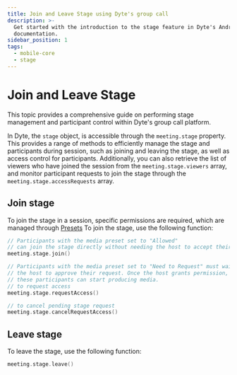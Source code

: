 ```yaml
---
title: Join and Leave Stage using Dyte's group call
description: >-
  Get started with the introduction to the stage feature in Dyte's Android
  documentation.
sidebar_position: 1
tags:
  - mobile-core
  - stage
---
```


# Join and Leave Stage

This topic provides a comprehensive guide on performing stage management and participant control within Dyte's group call platform.

In Dyte, the `stage` object, is accessible through the `meeting.stage` property. This provides a range of methods to efficiently manage the stage and participants during session, such as joining and leaving the stage, as well as access control for participants. Additionally, you can also retrieve the list of viewers who have joined the session from the `meeting.stage.viewers` array, and monitor participant requests to join the stage through the `meeting.stage.accessRequests` array.

## Join stage

To join the stage in a session, specific permissions are required, which are managed through [Presets](https://editor.dyte.io)
To join the stage, use the following function:

```kotlin
// Participants with the media preset set to "Allowed"
// can join the stage directly without needing the host to accept their request.
meeting.stage.join()

// Participants with the media preset set to "Need to Request" must wait for
// the host to approve their request. Once the host grants permission,
// these participants can start producing media.
// to request access
meeting.stage.requestAccess()

// to cancel pending stage request
meeting.stage.cancelRequestAccess()
```

## Leave stage

To leave the stage, use the following function:

```kotlin
meeting.stage.leave()
```

<head>
  <title>Android Core Join and Leave Stage using Dyte's group call</title>
  <meta name="description" content="Get started with the introduction to the stage feature in Dyte's Android documentation."/>
</head>
